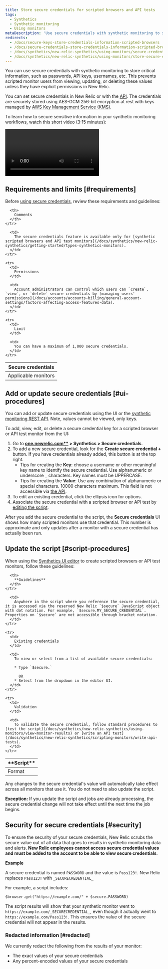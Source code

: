 ```yaml
---
title: Store secure credentials for scripted browsers and API tests
tags:
  - Synthetics
  - Synthetic monitoring
  - Using monitors
metaDescription: 'Use secure credentials with synthetic monitoring to store critical information, such as passwords, API keys, usernames, etc.'
redirects:
  - /docs/secure-keys-store-credentials-information-scripted-browsers
  - /docs/secure-credentials-store-credentials-information-scripted-browsers
  - /docs/synthetics/new-relic-synthetics/using-monitors/secure-credentials-store-credentials-information-scripted-browsers
  - /docs/synthetics/new-relic-synthetics/using-monitors/store-secure-credentials-scripted-browsers-api-tests
---
```


You can use secure credentials with synthetic monitoring to store critical information, such as passwords, API keys, usernames, etc. This prevents scripted monitor users from viewing, updating, or deleting these values unless they have explicit permissions in New Relic.

You can set secure credentials in New Relic or with the [API](/docs/apis/synthetics-rest-api/secure-credentials-examples/use-synthetics-secure-credentials-apis). The credentials are securely stored using AES-GCM 256-bit encryption at rest with keys managed by [AWS Key Management Service (KMS)](https://aws.amazon.com/kms/).

To learn how to secure sensitive information in your synthetic monitoring workflows, watch this short video (3:15 minutes):

<Video
  id="BLrTnqIHRrU"
  type="youtube"
/>

## Requirements and limits [#requirements]

Before [using secure credentials](#ui-procedures), review these requirements and guidelines:

<table>
  <thead>
    <tr>
      <th style={{ width: "200px" }}>
        Secure credentials
      </th>

      <th>
        Comments
      </th>
    </tr>
  </thead>

  <tbody>
    <tr>
      <td>
        Applicable monitors
      </td>

      <td>
        The secure credentials feature is available only for [synthetic scripted browsers and API test monitors](/docs/synthetics/new-relic-synthetics/getting-started/types-synthetics-monitors).
      </td>
    </tr>

    <tr>
      <td>
        Permissions
      </td>

      <td>
        Account administrators can control which users can `create`, `view`, or `delete` secure credentials by [managing users' permissions](/docs/accounts/accounts-billing/general-account-settings/factors-affecting-access-features-data).
      </td>
    </tr>

    <tr>
      <td>
        Limit
      </td>

      <td>
        You can have a maximum of 1,000 secure credentials.
      </td>
    </tr>
  </tbody>
</table>

## Add or update secure credentials [#ui-procedures]

You can add or update secure credentials using the UI or the [synthetic monitoring REST API](/docs/apis/synthetics-rest-api/secure-credentials-examples/use-synthetics-secure-credentials-apis#add-secure-credential). Note, values cannot be viewed, only keys. 

To add, view, edit, or delete a secure credential key for a scripted browser or API test monitor from the UI:

1. Go to **[one.newrelic.com**](http://one.newrelic.com/) > Synthetics > Secure credentials**.
2. To add a new secure credential, look for the **Create secure credential +** button. If you have credentials already added, this button is at the top right.
   * Tips for creating the **Key**: choose a username or other meaningful key name to identify the secure credential. Use alphanumeric or underscore `_` characters. Key names must be UPPERCASE.
   * Tips for creating the **Value**: Use any combination of alphanumeric or special characters. 10000 characters maximum. This field is not accessible via [the API](/docs/apis/synthetics-rest-api/secure-credentials-examples/use-synthetics-secure-credentials-apis).
3. To edit an existing credential, click the ellipsis <Icon name="fe-more-horizontal"/> icon for options.
4. Associate the secure credential with a scripted browser or API test by [editing the script](#script-procedures).

After you add the secure credential to the script, the **Secure credentials** UI shows how many scripted monitors use that credential. This number is approximate and only updates after a monitor with a secure credential has actually been run.

## Update the script [#script-procedures]

When using the [Synthetics UI editor](/docs/synthetics/new-relic-synthetics/scripting-monitors/write-scripted-browsers) to create scripted browsers or API test monitors, follow these guidelines:

<table>
  <thead>
    <tr>
      <th style={{ width: "200px" }}>
        **Script**
      </th>

      <th>
        **Guidelines**
      </th>
    </tr>
  </thead>

  <tbody>
    <tr>
      <td>
        Format
      </td>

      <td>
        Anywhere in the script where you reference the secure credential, it is accessed via the reserved New Relic `$secure` JavaScript object with dot notation. For example, `$secure.MY_SECURE_CREDENTIAL`. Properties on `$secure` are not accessible through bracket notation.
      </td>
    </tr>

    <tr>
      <td>
        Existing credentials
      </td>

      <td>
        To view or select from a list of available secure credentials:

        * Type `$secure.`

          OR
        * Select from the dropdown in the editor UI.
      </td>
    </tr>

    <tr>
      <td>
        Validation
      </td>

      <td>
        To validate the secure credential, follow standard procedures to [test the script](/docs/synthetics/new-relic-synthetics/using-monitors/view-monitor-results) or [write an API test](/docs/synthetics/new-relic-synthetics/scripting-monitors/write-api-tests).
      </td>
    </tr>
  </tbody>
</table>

Any changes to the secure credential's value will automatically take effect across all monitors that use it. You do not need to also update the script.

**Exception:** If you update the script and jobs are already processing, the secure credential change will not take effect until the next time the job begins.

## Security for secure credentials [#security]

To ensure the security of your secure credentials, New Relic scrubs the secure value out of all data that goes to results in synthetic monitoring data and alerts. **New Relic employees cannot access secure credential values and must be added to the account to be able to view secure credentials**.

**Example**

A secure credential is named `PASSWORD` and the value is `Pass123!`. New Relic replaces `Pass123!` with `_SECURECREDENTIAL_`

For example, a script includes:

```
$browser.get("https://example.com/" + $secure.PASSWORD)
```

The script results will show that your synthetic monitor went to `https://example.com/_SECURECREDENTIAL_`, even though it actually went to `https://example.com/Pass123!`. This ensures the value of the secure credential will not appear in the results.

### Redacted information [#redacted]

We currently redact the following from the results of your monitor:

* The exact values of your secure credentials
* Any percent-encoded values of your secure credentials
